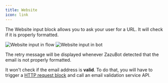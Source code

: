 ```yaml
---
title: Website
icon: link
---
```


The Website input block allows you to ask your user for a URL. It will check if it is properly formatted.

<Tabs>
  <Tab title="Flow">
    <Frame>
      <img
        src="/images/blocks/inputs/website-flow.png"
        alt="Website input in flow"
        className="rounded-lg"
      />
    </Frame>
  </Tab>
  <Tab title="Bot">
    <Frame>
      <img
        src="/images/blocks/inputs/website-bot.png"
        alt="Website input in bot"
        className="rounded-lg"
      />
    </Frame>
  </Tab>
</Tabs>

The retry message will be displayed whenever ZazuBot detected that the email is not properly formatted.

It won't check if the email address is **valid**. To do that, you will have to trigger a [HTTP request block](/editor/blocks/integrations/http-request) and call an email validation service API.
